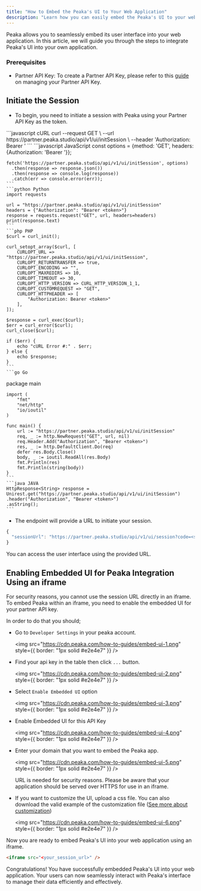 ```yaml
---
title: "How to Embed the Peaka's UI to Your Web Application"
description: "Learn how you can easily embed the Peaka's UI to your web application"
---
```


Peaka allows you to seamlessly embed its user interface into your web application. In this article, we will guide you through the steps to integrate Peaka's UI into your own application.

### Prerequisites

- Partner API Key: To create a Partner API Key, please refer to this [guide](https://docs.peaka.com/how-to-guides/how-to-manage-partner-api-key#how-to-manage-your-partner-api-key) on managing your Partner API Key.

## Initiate the Session

- To begin, you need to initiate a session with Peaka using your Partner API Key as the token.

<CodeGroup>
    ```javascript cURL
    curl --request GET \
        --url https://partner.peaka.studio/api/v1/ui/initSession \
        --header 'Authorization: Bearer <token>'
    ```
    ```javascript JavaScript
    const options = {method: 'GET', headers: {Authorization: 'Bearer <token>'}};

    fetch('https://partner.peaka.studio/api/v1/ui/initSession', options)
      .then(response => response.json())
      .then(response => console.log(response))
      .catch(err => console.error(err));
    ```
    ```python Python
    import requests

    url = "https://partner.peaka.studio/api/v1/ui/initSession"
    headers = {"Authorization": "Bearer <token>"}
    response = requests.request("GET", url, headers=headers)
    print(response.text)
    ```
    ```php PHP
    $curl = curl_init();

    curl_setopt_array($curl, [
        CURLOPT_URL => "https://partner.peaka.studio/api/v1/ui/initSession",
        CURLOPT_RETURNTRANSFER => true,
        CURLOPT_ENCODING => "",
        CURLOPT_MAXREDIRS => 10,
        CURLOPT_TIMEOUT => 30,
        CURLOPT_HTTP_VERSION => CURL_HTTP_VERSION_1_1,
        CURLOPT_CUSTOMREQUEST => "GET",
        CURLOPT_HTTPHEADER => [
            "Authorization: Bearer <token>"
        ],
    ]);

    $response = curl_exec($curl);
    $err = curl_error($curl);
    curl_close($curl);

    if ($err) {
        echo "cURL Error #:" . $err;
    } else {
        echo $response;
    }
    ```
    ```go Go

package main

    import (
        "fmt"
        "net/http"
        "io/ioutil"
    )

    func main() {
        url := "https://partner.peaka.studio/api/v1/ui/initSession"
        req, _ := http.NewRequest("GET", url, nil)
        req.Header.Add("Authorization", "Bearer <token>")
        res, _ := http.DefaultClient.Do(req)
        defer res.Body.Close()
        body, _ := ioutil.ReadAll(res.Body)
        fmt.Println(res)
        fmt.Println(string(body))
    }
    ```
    ```java JAVA
    HttpResponse<String> response = Unirest.get("https://partner.peaka.studio/api/v1/ui/initSession")
    .header("Authorization", "Bearer <token>")
    .asString();
    ```

</CodeGroup>

- The endpoint will provide a URL to initiate your session.

```javascript
{
  "sessionUrl": "https://partner.peaka.studio/api/v1/ui/session?code=<session_code>"
}
```

You can access the user interface using the provided URL.

## Enabling Embedded UI for Peaka Integration Using an iframe

For security reasons, you cannot use the session URL directly in an iframe. To embed Peaka within an iframe, you need to enable the embedded UI for your partner API key.

In order to do that you should;

- Go to `Developer Settings` in your peaka account.

  <img
    src="https://cdn.peaka.com/how-to-guides/embed-ui-1.png"
    style={{ border: "1px solid #e2e4e7" }}
  />

- Find your api key in the table then click `...` button.

  <img
    src="https://cdn.peaka.com/how-to-guides/embed-ui-2.png"
    style={{ border: "1px solid #e2e4e7" }}
  />

- Select `Enable Embedded UI` option

  <img
    src="https://cdn.peaka.com/how-to-guides/embed-ui-3.png"
    style={{ border: "1px solid #e2e4e7" }}
  />

- Enable Embedded UI for this API Key

  <img
    src="https://cdn.peaka.com/how-to-guides/embed-ui-4.png"
    style={{ border: "1px solid #e2e4e7" }}
  />

- Enter your domain that you want to embed the Peaka app.

  <img
    src="https://cdn.peaka.com/how-to-guides/embed-ui-5.png"
    style={{ border: "1px solid #e2e4e7" }}
  />

  <Warning>URL is needed for security reasons. Please be aware that your application should be served over HTTPS for use in an iframe.</Warning>

- If you want to customize the UI, upload a css file. You can also download the valid example of the customization file ([See more about customization](/how-to-guides/how-to-customize-embedded-ui-style))

  <img
    src="https://cdn.peaka.com/how-to-guides/embed-ui-6.png"
    style={{ border: "1px solid #e2e4e7" }}
  />

Now you are ready to embed Peaka's UI into your web application using an iframe.

```html
<iframe src="<your_session_url>" />
```

Congratulations! You have successfully embedded Peaka's UI into your web application. Your users can now seamlessly interact with Peaka's interface to manage their data efficiently and effectively.
